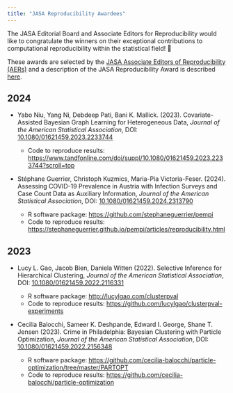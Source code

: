```yaml
---
title: "JASA Reproducibility Awardees"
---
```


The JASA Editorial Board and Associate Editors for Reproducibility would like to congratulate the winners on their exceptional contributions to computational reproducibility within the statistical field! 🏅

These awards are selected by the [JASA Associate Editors of Reproducibility (AERs)](about.qmd) and a description of the JASA Reproducibility Award is described [here](index.qmd).

## 2024

- Yabo Niu, Yang Ni, Debdeep Pati, Bani K. Mallick. (2023). Covariate-Assisted Bayesian Graph Learning for Heterogeneous Data,  _Journal of the American Statistical Association_, DOI: [10.1080/01621459.2023.2233744](https://doi.org/10.1080/01621459.2023.2233744)

  - Code to reproduce results: [https://www.tandfonline.com/doi/suppl/10.1080/01621459.2023.2233744?scroll=top](https://www.tandfonline.com/doi/suppl/10.1080/01621459.2023.2233744)


- Stéphane Guerrier, Christoph Kuzmics, Maria-Pia Victoria-Feser. (2024). Assessing COVID-19 Prevalence in Austria with Infection Surveys and Case Count Data as Auxiliary Information,  _Journal of the American Statistical Association_, DOI: [10.1080/01621459.2024.2313790](https://doi.org/10.1080/01621459.2024.2313790)

   - R software package: [https://github.com/stephaneguerrier/pempi](https://github.com/stephaneguerrier/pempi)
   - Code to reproduce results: [https://stephaneguerrier.github.io/pempi/articles/reproducibility.html](https://stephaneguerrier.github.io/pempi/articles/reproducibility.html)

## 2023

- Lucy L. Gao, Jacob Bien, Daniela Witten (2022). Selective Inference for Hierarchical Clustering, _Journal of the American Statistical Association_, DOI: [10.1080/01621459.2022.2116331](https://doi.org/10.1080/01621459.2022.2116331) 

  - R software package: [http://lucylgao.com/clusterpval](http://lucylgao.com/clusterpval)
  - Code to reproduce results: [https://github.com/lucylgao/clusterpval-experiments](https://github.com/lucylgao/clusterpval-experiments) 

- Cecilia Balocchi, Sameer K. Deshpande, Edward I. George, Shane T. Jensen (2023). Crime in Philadelphia: Bayesian Clustering with Particle Optimization, _Journal of the American Statistical Association_, DOI: [10.1080/01621459.2022.2156348](https://doi.org/10.1080/01621459.2022.2156348)

  - R software package: [https://github.com/cecilia-balocchi/particle-optimization/tree/master/PARTOPT](https://github.com/cecilia-balocchi/particle-optimization/tree/master/PARTOPT)
  - Code to reproduce results: [https://github.com/cecilia-balocchi/particle-optimization](https://github.com/cecilia-balocchi/particle-optimization)	

